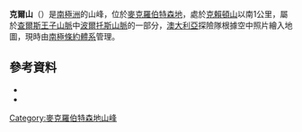 {{coord|70|26|S|65|38|E|source:GNIS|display=title}}

'''克爾山'''（{{lang-en|Mount Kerr}}）是[[南極洲|南極洲]]的山峰，位於[[麥克羅伯特森地|麥克羅伯特森地]]，處於[[克賴頓山|克賴頓山]]以南1公里，屬於[[查爾斯王子山脈|查爾斯王子山脈]]中[[波爾托斯山脈|波爾托斯山脈]]的一部分，[[澳大利亞|澳大利亞]]探險隊根據空中照片繪入地圖，現時由[[南極條約體系|南極條約體系]]管理。

==參考資料==
*{{cite gnis | type = antarid | id = 7882| name = Mount Kerr | accessdate = 2013-04-29}}
*{{usgs-gazetteer|id=7882|name=Mount Kerr}}

{{DEFAULTSORT:Mount Kerr}}
[[Category:麥克羅伯特森地山峰|Category:麥克羅伯特森地山峰]]


{{MacRobertsonLand-geo-stub}}